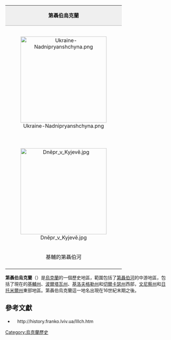 {| style="float: right; margin: 0 0 1em 1em; background: #f9f9f9; border: 1px #aaa solid; border-collapse: collapse; font-size: 85%; width: 280px;"
| colspan="2" style="background-color: #efefef; border-bottom:1px #aaa solid; font-size; smaller; text-align: center;" | '''第聶伯烏克蘭'''
|-
| colspan="2" style="text-align: center;"|
{| style="background-color: #f9f9f9; border-collapse: collapse;"
|}
[[File:Ukraine-Nadnipryanshchyna.png|270px]]
|-
| colspan="2" style="text-align: center;"|{{legend|#FFE26F|第聶伯烏克蘭地圖（17世紀）。}}
|-
| colspan="2" style="text-align: center;"|
{| style="background-color: #f9f9f9; border-collapse: collapse;"
|}
[[File:Dněpr_v_Kyjevě.jpg|270px]]
|-
| colspan="2" style="text-align: center;"|基輔的第聶伯河
|-
|}
'''第聶伯烏克蘭'''（''{{lang-uk|Наддніпрянська Україна}}''）是[[烏克蘭|烏克蘭]]的一個歷史地區，範圍包括了[[第聶伯河|第聶伯河]]的中游地區，包括了現在的[[基輔州|基輔州]]、[[波爾塔瓦州|波爾塔瓦州]]、[[基洛夫格勒州|基洛夫格勒州]]和[[切爾卡瑟州|切爾卡瑟州]]西部，[[文尼察州|文尼察州]]和[[日托米爾州|日托米爾州]]東部地區。第聶伯烏克蘭這一地名出現在16世紀末期之後。
== 參考文獻 ==
* {{uk icon}}　http://history.franko.lviv.ua/IIIch.htm {{Wayback|url=http://history.franko.lviv.ua/IIIch.htm |date=20120121210226 }}
[[Category:烏克蘭歷史|Category:烏克蘭歷史]]